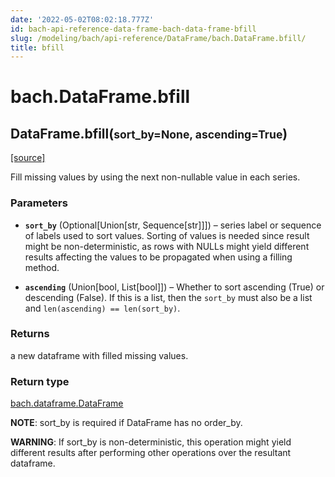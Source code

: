```yaml
---
date: '2022-05-02T08:02:18.777Z'
id: bach-api-reference-data-frame-bach-data-frame-bfill
slug: /modeling/bach/api-reference/DataFrame/bach.DataFrame.bfill/
title: bfill
---
```


# bach.DataFrame.bfill

<div class="method">

<h2 class="signature-class"><span class="additional-name">DataFrame.</span><span class="name">bfill(</span><small class="parameter-list"><span class="parameter" id="sort_by">sort_by=None</span>, <span class="parameter" id="ascending">ascending=True</span></small>)</h2>


&#8203;<span class="view-source">[[source]](https://github.com/objectiv/objectiv-analytics/blob/main/bach/bach/dataframe.py)</span>

<div class="content">

Fill missing values by using the next non-nullable value in each series.


### Parameters

* **`sort_by`** (Optional[Union[str, Sequence[str]]]) – series label or sequence of labels used to sort values.
Sorting of values is needed since result might be non-deterministic, as rows with NULLs might
yield different results affecting the values to be propagated when using a filling method.

* **`ascending`** (Union[bool, List[bool]]) – Whether to sort ascending (True) or descending (False). If this is a list, then the
`sort_by` must also be a list and `len(ascending) == len(sort_by)`.



### Returns

a new dataframe with filled missing values.



### Return type

[bach.dataframe.DataFrame](/docs/modeling/bach/api-reference/DataFrame/bach.DataFrame/#bach.DataFrame)


**NOTE**: sort_by is required if DataFrame has no order_by.

**WARNING**: If sort_by is non-deterministic, this operation might yield different results after
performing other operations over the resultant dataframe.


</div>

</div>
